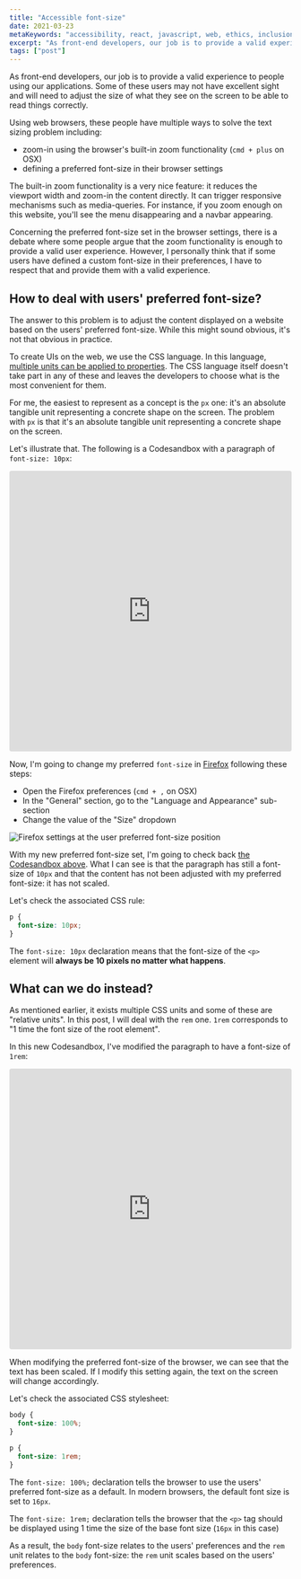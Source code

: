 ```yaml
---
title: "Accessible font-size"
date: 2021-03-23
metaKeywords: "accessibility, react, javascript, web, ethics, inclusion,css"
excerpt: "As front-end developers, our job is to provide a valid experience to people using our applications. Some of these users may not have excellent sight and will need to adjust the size of what they see on the screen to be able to read things correctly."
tags: ["post"]
---
```


As front-end developers, our job is to provide a valid experience to people using our applications. Some of these users may not have excellent sight and will need to adjust the size of what they see on the screen to be able to read things correctly.

Using web browsers, these people have multiple ways to solve the text sizing problem including:

- zoom-in using the browser's built-in zoom functionality (`cmd + plus` on OSX)
- defining a preferred font-size in their browser settings

The built-in zoom functionality is a very nice feature: it reduces the viewport width and zoom-in the content directly. It can trigger responsive mechanisms such as media-queries. For instance, if you zoom enough on this website, you'll see the menu disappearing and a navbar appearing.

Concerning the preferred font-size set in the browser settings, there is a debate where some people argue that the zoom functionality is enough to provide a valid user experience. However, I personally think that if some users have defined a custom font-size in their preferences, I have to respect that and provide them with a valid experience.

## How to deal with users' preferred font-size?

The answer to this problem is to adjust the content displayed on a website based on the users' preferred font-size. While this might sound obvious, it's not that obvious in practice.

To create UIs on the web, we use the CSS language. In this language, [multiple units can be applied to properties](https://developer.mozilla.org/en-US/docs/Learn/CSS/Building_blocks/Values_and_units). The CSS language itself doesn't take part in any of these and leaves the developers to choose what is the most convenient for them.

For me, the easiest to represent as a concept is the `px` one: it's an absolute tangible unit representing a concrete shape on the screen. The problem with `px` is that it's an absolute tangible unit representing a concrete shape on the screen.

Let's illustrate that. The following is a Codesandbox with a paragraph of `font-size: 10px`:

<iframe
  src="https://codesandbox.io/embed/laughing-shape-sm2xi?fontsize=14&hidenavigation=1&theme=dark"
  style="width:100%; height:500px; border:0; border-radius: 4px; overflow:hidden;"
  title="laughing-shape-sm2xi"
  allow="accelerometer; ambient-light-sensor; camera; encrypted-media; geolocation; gyroscope; hid; microphone; midi; payment; usb; vr; xr-spatial-tracking"
  sandbox="allow-forms allow-modals allow-popups allow-presentation allow-same-origin allow-scripts"
></iframe>

Now, I'm going to change my preferred `font-size` in [Firefox](https://www.mozilla.org/en-US/firefox/new/) following these steps:

- Open the Firefox preferences (`cmd + ,` on OSX)
- In the "General" section, go to the "Language and Appearance" sub-section
- Change the value of the "Size" dropdown

![Firefox settings at the user preferred font-size position](./ffscreen.png)

With my new preferred font-size set, I'm going to check back [the Codesandbox above](https://codesandbox.io/s/laughing-shape-sm2xi?file=/src/index.js). What I can see is that the paragraph has still a font-size of `10px` and that the content has not been adjusted with my preferred font-size: it has not scaled.

Let's check the associated CSS rule:

```css
p {
  font-size: 10px;
}
```

The `font-size: 10px` declaration means that the font-size of the `<p>` element will **always be 10 pixels no matter what happens**.

## What can we do instead?

As mentioned earlier, it exists multiple CSS units and some of these are "relative units". In this post, I will deal with the `rem` one. `1rem` corresponds to "1 time the font size of the root element".

In this new Codesandbox, I've modified the paragraph to have a font-size of `1rem`:

<iframe
  src="https://codesandbox.io/embed/nifty-murdock-0huf0?fontsize=14&hidenavigation=1&theme=dark"
  style="width:100%; height:500px; border:0; border-radius: 4px; overflow:hidden;"
  title="nifty-murdock-0huf0"
  allow="accelerometer; ambient-light-sensor; camera; encrypted-media; geolocation; gyroscope; hid; microphone; midi; payment; usb; vr; xr-spatial-tracking"
  sandbox="allow-forms allow-modals allow-popups allow-presentation allow-same-origin allow-scripts"
></iframe>

When modifying the preferred font-size of the browser, we can see that the text has been scaled. If I modify this setting again, the text on the screen will change accordingly.

Let's check the associated CSS stylesheet:

```css
body {
  font-size: 100%;
}

p {
  font-size: 1rem;
}
```

The `font-size: 100%;` declaration tells the browser to use the users' preferred font-size as a default. In modern browsers, the default font size is set to `16px`.

The `font-size: 1rem;` declaration tells the browser that the `<p>` tag should be displayed using 1 time the size of the base font size (`16px` in this case)

As a result, the `body` font-size relates to the users' preferences and the `rem` unit relates to the `body` font-size: the `rem` unit scales based on the users' preferences.
